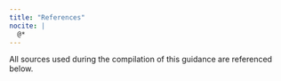 ```yaml
---
title: "References"
nocite: |
  @*
---
```


All sources used during the compilation of this guidance are referenced below.

::: {#refs} 
:::

